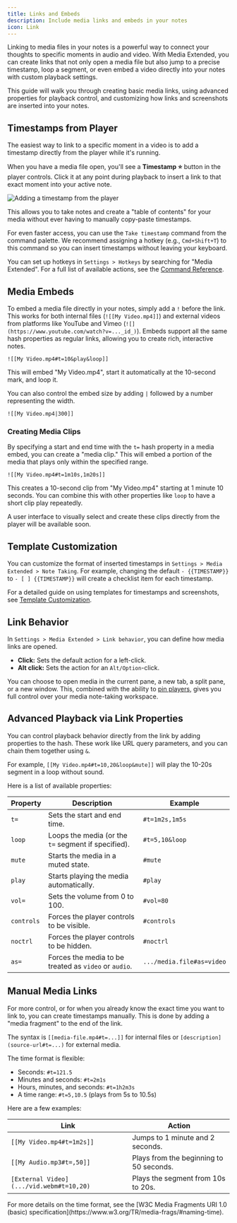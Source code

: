 ```yaml
---
title: Links and Embeds
description: Include media links and embeds in your notes
icon: Link
---
```


Linking to media files in your notes is a powerful way to connect your thoughts to specific moments in audio and video. With Media Extended, you can create links that not only open a media file but also jump to a precise timestamp, loop a segment, or even embed a video directly into your notes with custom playback settings.

This guide will walk you through creating basic media links, using advanced properties for playback control, and customizing how links and screenshots are inserted into your notes.

## Timestamps from Player

The easiest way to link to a specific moment in a video is to add a timestamp directly from the player while it's running.

When you have a media file open, you'll see a **Timestamp ⭐** button in the player controls. Click it at any point during playback to insert a link to that exact moment into your active note.

![Adding a timestamp from the player](./first-note.png)

This allows you to take notes and create a "table of contents" for your media without ever having to manually copy-paste timestamps.

For even faster access, you can use the `Take timestamp` command from the command palette. We recommend assigning a hotkey (e.g., `Cmd+Shift+T`) to this command so you can insert timestamps without leaving your keyboard.

You can set up hotkeys in `Settings > Hotkeys` by searching for "Media Extended". For a full list of available actions, see the [Command Reference](/docs/v4/commands).

## Media Embeds

To embed a media file directly in your notes, simply add a `!` before the link. This works for both internal files (`![[My Video.mp4]]`) and external videos from platforms like YouTube and Vimeo (`![](https://www.youtube.com/watch?v=..._id_)`). Embeds support all the same hash properties as regular links, allowing you to create rich, interactive notes.

`![[My Video.mp4#t=10&play&loop]]`

This will embed "My Video.mp4", start it automatically at the 10-second mark, and loop it.

You can also control the embed size by adding `|` followed by a number representing the width.

`![[My Video.mp4|300]]`

### Creating Media Clips

By specifying a start and end time with the `t=` hash property in a media embed, you can create a "media clip." This will embed a portion of the media that plays only within the specified range.

`![[My Video.mp4#t=1m10s,1m20s]]`

This creates a 10-second clip from "My Video.mp4" starting at 1 minute 10 seconds. You can combine this with other properties like `loop` to have a short clip play repeatedly.

<Callout type="info">
A user interface to visually select and create these clips directly from the player will be available soon.
</Callout>

## Template Customization

You can customize the format of inserted timestamps in `Settings > Media Extended > Note Taking`. For example, changing the default `- {{TIMESTAMP}}` to `- [ ] {{TIMESTAMP}}` will create a checklist item for each timestamp.

For a detailed guide on using templates for timestamps and screenshots, see [Template Customization](/docs/v4/template).

## Link Behavior

In `Settings > Media Extended > Link behavior`, you can define how media links are opened.

- **Click:** Sets the default action for a left-click.
- **Alt click:** Sets the action for an `Alt/Option`-click.

You can choose to open media in the current pane, a new tab, a split pane, or a new window. This, combined with the ability to [pin players](/docs/v4/playback#avoid-player-clutter-with-pinning), gives you full control over your media note-taking workspace.

## Advanced Playback via Link Properties

You can control playback behavior directly from the link by adding properties to the hash. These work like URL query parameters, and you can chain them together using `&`.

For example, `[[My Video.mp4#t=10,20&loop&mute]]` will play the 10-20s segment in a loop without sound.

Here is a list of available properties:

| Property     | Description                                                  | Example                                     |
| ------------ | ------------------------------------------------------------ | ------------------------------------------- |
| `t=`         | Sets the start and end time.                                 | `#t=1m2s,1m5s`                               |
| `loop`       | Loops the media (or the `t=` segment if specified).          | `#t=5,10&loop`                              |
| `mute`       | Starts the media in a muted state.                           | `#mute`                                     |
| `play`       | Starts playing the media automatically.                      | `#play`                                     |
| `vol=`       | Sets the volume from 0 to 100.                               | `#vol=80`                                   |
| `controls`   | Forces the player controls to be visible.                    | `#controls`                                 |
| `noctrl`     | Forces the player controls to be hidden.                     | `#noctrl`                                   |
| `as=`        | Forces the media to be treated as `video` or `audio`.        | `.../media.file#as=video`                   |

## Manual Media Links

For more control, or for when you already know the exact time you want to link to, you can create timestamps manually. This is done by adding a "media fragment" to the end of the link.

The syntax is `[[media-file.mp4#t=...]]` for internal files or `[description](source-url#t=...)` for external media.

The time format is flexible:
- Seconds: `#t=121.5`
- Minutes and seconds: `#t=2m1s`
- Hours, minutes, and seconds: `#t=1h2m3s`
- A time range: `#t=5,10.5` (plays from 5s to 10.5s)

Here are a few examples:

| Link                                       | Action                                   |
| ------------------------------------------ | ---------------------------------------- |
| `[[My Video.mp4#t=1m2s]]`                  | Jumps to 1 minute and 2 seconds.         |
| `[[My Audio.mp3#t=,50]]`                   | Plays from the beginning to 50 seconds.  |
| `[External Video](.../vid.webm#t=10,20)`   | Plays the segment from 10s to 20s.       |

<Callout type="info">
  For more details on the time format, see the [W3C Media Fragments URI 1.0 (basic) specification](https://www.w3.org/TR/media-frags/#naming-time).
</Callout>